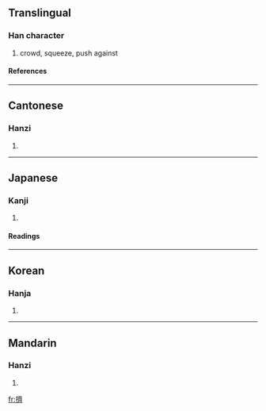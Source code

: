 {{see|挤}}

==Translingual==
===Han character===
{{Han char|rn=64|rad=手|as=14|sn=17|four=5002<sub>3</sub>|canj=手卜X (QYX)}}
# crowd, squeeze, push against
====References====
{{Han ref|kx=0459.230|dkj=12848|dj=0808.160|hdz=31976.010|uh=64E0|ud=25824|bh=C0BD|bd=49341}}

----
==Cantonese==
===Hanzi===
{{yue-hanzi|jyut=|y=jai1}}
# {{defn|Cantonese}}

----
==Japanese==
===Kanji===
{{ja-kanji|grade=|rs=手14}}
# {{defn|Japanese}} 
====Readings====
{{ja-readings|on=[[せい]] (sei), [[さい]] (sai)|kun=[[おす]] (osu)}}

----
==Korean==
===Hanja===
{{ko-hanja|hangeul=제|eumhun=|rv=je|mr=che|y=cye}}
# {{defn|Korean}}

----
==Mandarin==
===Hanzi===
{{cmn-hanzi|sim=挤|pin=[[jǐ]] (ji3)|wg=chi<sup>3</sup>}}
# {{defn|Mandarin}}

[[fr:擠]]